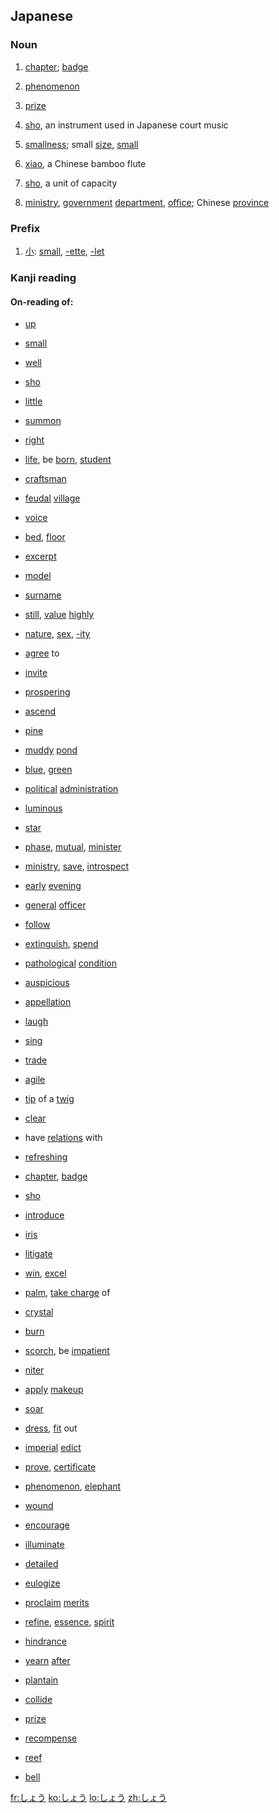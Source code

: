 ==Japanese==
===Noun===
{{ja-noun|h|rom=shō}}
#{{ja-def|章}} [[chapter]]; [[badge]]
#{{ja-def|象}} [[phenomenon]]
#{{ja-def|賞}} [[prize]]
#{{ja-def|笙}} [[sho]], an instrument used in Japanese court music
#{{ja-def|小}} [[smallness]]; small [[size]], [[small]]
#{{ja-def|簫}} [[w:Xiao (flute)|xiao]], a Chinese bamboo flute
#{{ja-def|升}} [[sho]], a unit of capacity
#{{ja-def|省}} [[ministry]], [[government]] [[department]], [[office]]; Chinese [[province]]

===Prefix===
{{ja-pos|h|prefix|rom=shō}}
# [[小]]: [[small]], [[-ette]], [[-let]]

===Kanji reading===
{{ja-kanjireading|rom=shō}}

====On-reading of:====
{{top4}}
*{{ja-def|上}} [[up]]
*{{ja-def|小}} [[small]]
*{{ja-def|井}} [[well]]
*{{ja-def|升}} [[sho]]
*{{ja-def|少}} [[little]]
*{{ja-def|召}} [[summon]]
*{{ja-def|正}} [[right]]
*{{ja-def|生}} [[life]], be [[born]], [[student]]
*{{ja-def|匠}} [[craftsman]]
*{{ja-def|庄}} [[feudal]] [[village]]
*{{ja-def|声}} [[voice]]
*{{ja-def|床}} [[bed]], [[floor]]
*{{ja-def|抄}} [[excerpt]]
*{{ja-def|肖}} [[model]]
*{{ja-def|姓}} [[surname]]
*{{ja-def|尚}} [[still]], [[value]] [[highly]]
*{{ja-def|性}} [[nature]], [[sex]], [[-ity]]
*{{ja-def|承}} [[agree]] to
*{{ja-def|招}} [[invite]]
{{mid4}}
*{{ja-def|昌}} [[prospering]]
*{{ja-def|昇}} [[ascend]]
*{{ja-def|松}} [[pine]]
*{{ja-def|沼}} [[muddy]] [[pond]]
*{{ja-def|青}} [[blue]], [[green]]
*{{ja-def|政}} [[political]] [[administration]]
*{{ja-def|昭}} [[luminous]]
*{{ja-def|星}} [[star]]
*{{ja-def|相}} [[phase]], [[mutual]], [[minister]]
*{{ja-def|省}} [[ministry]], [[save]], [[introspect]]
*{{ja-def|宵}} [[early]] [[evening]]
*{{ja-def|将}} [[general]] [[officer]]
*{{ja-def|従}} [[follow]]
*{{ja-def|消}} [[extinguish]], [[spend]]
*{{ja-def|症}} [[pathological]] [[condition]]
*{{ja-def|祥}} [[auspicious]]
*{{ja-def|称}} [[appellation]]
*{{ja-def|笑}} [[laugh]]
*{{ja-def|唱}} [[sing]]
{{mid4}}
*{{ja-def|商}} [[trade]]
*{{ja-def|捷}} [[agile]]
*{{ja-def|梢}} [[tip]] of a [[twig]]
*{{ja-def|清}} [[clear]]
*{{ja-def|渉}} have [[relations]] with
*{{ja-def|爽}} [[refreshing]]
*{{ja-def|章}} [[chapter]], [[badge]]
*{{ja-def|笙}} [[sho]]
*{{ja-def|紹}} [[introduce]]
*{{ja-def|菖}} [[iris]]
*{{ja-def|訟}} [[litigate]]
*{{ja-def|勝}} [[win]], [[excel]]
*{{ja-def|掌}} [[palm]], [[take charge]] of
*{{ja-def|晶}} [[crystal]]
*{{ja-def|焼}} [[burn]]
*{{ja-def|焦}} [[scorch]], be [[impatient]]
*{{ja-def|硝}} [[niter]]
*{{ja-def|粧}} [[apply]] [[makeup]]
*{{ja-def|翔}} [[soar]]
{{mid4}}
*{{ja-def|装}} [[dress]], [[fit]] out
*{{ja-def|詔}} [[imperial]] [[edict]]
*{{ja-def|証}} [[prove]], [[certificate]]
*{{ja-def|象}} [[phenomenon]], [[elephant]]
*{{ja-def|傷}} [[wound]]
*{{ja-def|奨}} [[encourage]]
*{{ja-def|照}} [[illuminate]]
*{{ja-def|詳}} [[detailed]]
*{{ja-def|頌}} [[eulogize]]
*{{ja-def|彰}} [[proclaim]] [[merits]]
*{{ja-def|精}} [[refine]], [[essence]], [[spirit]]
*{{ja-def|障}} [[hindrance]]
*{{ja-def|憧}} [[yearn]] [[after]]
*{{ja-def|蕉}} [[plantain]]
*{{ja-def|衝}} [[collide]]
*{{ja-def|賞}} [[prize]]
*{{ja-def|償}} [[recompense]]
*{{ja-def|礁}} [[reef]]
*{{ja-def|鐘}} [[bell]]
{{bottom}}

[[fr:しょう]]
[[ko:しょう]]
[[lo:しょう]]
[[zh:しょう]]